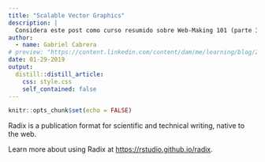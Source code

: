 ```yaml
---
title: "Scalable Vector Graphics"
description: |
  Considera este post como curso resumido sobre Web-Making 101 (parte 3).
author:
  - name: Gabriel Cabrera
# preview: "https://content.linkedin.com/content/dam/me/learning/blog/2016/september/garrick-powerpoint-/SVG-1.png"
date: 01-29-2019
output:
  distill::distill_article:
    css: style.css
    self_contained: false
---
```


```r
knitr::opts_chunk$set(echo = FALSE)
```

Radix is a publication format for scientific and technical writing, native to the web.

Learn more about using Radix at <https://rstudio.github.io/radix>.

